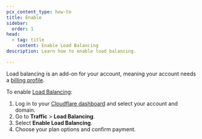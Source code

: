 ```yaml
---
pcx_content_type: how-to
title: Enable
sidebar:
  order: 1
head:
  - tag: title
    content: Enable Load Balancing
description: Learn how to enable load balancing.

---
```



Load balancing is an add-on for your account, meaning your account needs a [billing profile](/billing/create-billing-profile/).

To enable [Load Balancing](https://dash.cloudflare.com/?to=/:account/:zone/traffic/load-balancing):

1. Log in to your [Cloudflare dashboard](https://dash.cloudflare.com/) and select your account and domain.
2. Go to **Traffic** > **Load Balancing**.
3. Select **Enable Load Balancing**.
4. Choose your plan options and confirm payment.

<Render file="non-contract-enablement" product="fundamentals" />
